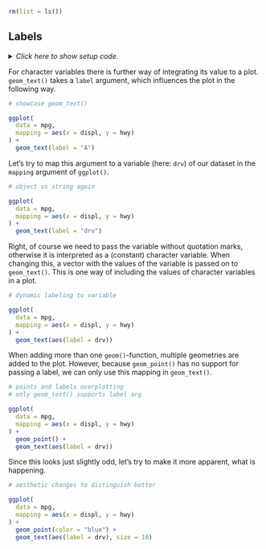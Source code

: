 ```r
rm(list = ls())
```


## Labels

<details><summary>*Click here to show setup code.*</summary>
```r
### Labels

```
```r
library(tidyverse)
```
</details>

For character variables there is further way of integrating its value to a plot.
`geom_text()` takes a `label` argument, which influences the plot in the following way.

```r
# showcase geom_text()
```
```r
ggplot(
  data = mpg,
  mapping = aes(x = displ, y = hwy)
) +
  geom_text(label = "A")
```

Let's try to map this argument to a variable (here: `drv`) of our dataset in the `mapping` argument of `ggplot()`.

```r
# object vs string again
```
```r
ggplot(
  data = mpg,
  mapping = aes(x = displ, y = hwy)
) +
  geom_text(label = "drv")
```

Right, of course we need to pass the variable without quotation marks, otherwise it is interpreted as a (constant) character variable.
When changing this, a vector with the values of the variable is passed on to `geom_text()`.
This is one way of including the values of character variables in a plot.

```r
# dynamic labeling to variable
```
```r
ggplot(
  data = mpg,
  mapping = aes(x = displ, y = hwy)
) +
  geom_text(aes(label = drv))
```

When adding more than one `geom()`-function, multiple geometries are added to the plot.
However, because `geom_point()` has no support for passing a label, we can only use this mapping in `geom_text()`.

```r
# points and labels overplotting
# only geom_text() supports label arg
```
```r
ggplot(
  data = mpg,
  mapping = aes(x = displ, y = hwy)
) +
  geom_point() +
  geom_text(aes(label = drv))
```

Since this looks just slightly odd, let's try to make it more apparent, what is happening.

```r
# aesthetic changes to distinguish better
```
```r
ggplot(
  data = mpg,
  mapping = aes(x = displ, y = hwy)
) +
  geom_point(color = "blue") +
  geom_text(aes(label = drv), size = 10)
```
